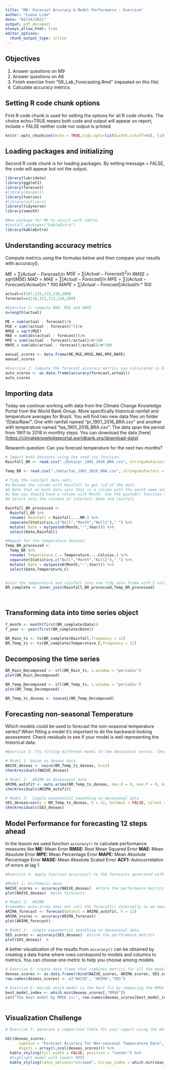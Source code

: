 ```yaml
---
title: "M8: Forecast Accuracy & Model Performance - Exercise"
author: "Luana Lima"
date: "03/24/2021"
output: pdf_document
always_allow_html: true
editor_options: 
  chunk_output_type: inline
---
```


## Objectives

1.  Answer questions on M9
2.  Answer questions on A6
3.  Finish exercise from "08_Lab_Forecasting.Rmd" (repeated on this file)
4.  Calculate accuracy metrics.

## Setting R code chunk options

First R code chunk is used for setting the options for all R code chunks. The choice echo=TRUE means both code and output will appear on report, include = FALSE neither code nor output is printed.

```r
knitr::opts_chunk$set(echo = TRUE,tidy.opts=list(width.cutoff=80), tidy=FALSE) 
```

## Loading packages and initializing

Second R code chunk is for loading packages. By setting message = FALSE, the code will appear but not the output.

```r
library(lubridate)
library(ggplot2)
library(forecast)  
#library(Kendall)
library(tseries)
#library(outliers)
library(tidyverse)
library(smooth)

#New package for M9 to assist with tables
#install.packages("kableExtra")
library(kableExtra)

```

## Understanding accuracy metrics

Compute metrics using the formulas below and then compare your results with accuracy().

$ME = \sum(Actual - Forecast)/n$
$MSE = \sum(Actual - Forecast)^2/n$ 
$RMSE = sqrt(MSE)$
$MAD = MAE = \sum|Actual - Forecast|/n$ 
$MPE = \sum((Actual - Forecast)/Actual)/n*100$
$MAPE = \sum|Actual - Forecast|/Actual/n*100$ 

```r
actual=c(107,125,115,118,108)
forecast=c(110,121,112,120,109)

#Exercise 1: compute MAD, MSE and MAPE
n=length(actual)

ME = sum(actual - forecast)/n
MSE = sum((actual - forecast)^2)/n
RMSE = sqrt(MSE)
MAE = sum(abs(actual - forecast))/n
MPE = sum((actual - forecast)/actual)/n*100
MAPE = sum(abs(actual - forecast)/actual)/n*100

manual_scores <- data.frame(ME,MSE,RMSE,MAE,MPE,MAPE)
manual_scores

#Exercise 2: Compute the forecast accuracy metrics you calculated in Ex 1 with the results from accuracy() function.
auto_scores <- as.data.frame(accuracy(forecast,actual))
auto_scores

```

## Importing data

Today we continue working with data from the Climate Change Knowledge Portal from the World Bank Group. More specifically historical rainfall and temperature averages for Brazil. You will find two new data files on folder "/Data/Raw/". One with rainfall named "pr_1901_2016_BRA.csv" and another with temperature named "tas_1901_2016_BRA.csv". The data span the period from 1901 to 2016 in monthly steps. You can download the data [here][<https://climateknowledgeportal.worldbank.org/download-data>]

Research question: Can you forecast temperature for the next two months?

```r
# Import both datasets using the read.csv function.
Rainfall_BR <- read.csv("./Data/pr_1901_2016_BRA.csv", stringsAsFactors = TRUE)

Temp_BR <- read.csv("./Data/tas_1901_2016_BRA.csv", stringsAsFactors = TRUE)

# Tidy the rainfall data sets.
#a Rename the column with Rainfall to get rid of the dots.
#b Note that on both data sets that is a column with the month name and average. Convert it to a Month column by separating the string, i.e., month in one column and the word "Average" on another. Hint: use the separate() function in the pipe.
#c Now you should have a column with Month. Use the paste0() function to paste month and year together and create a date object.
#d Select only the columns of interest: Date and rainfall

Rainfall_BR_processed <-
  Rainfall_BR %>% 
  rename( Rainfall = Rainfall....MM.) %>% 
  separate(Statistics,c("Null","Month","Null2")," ") %>% 
  mutate( Date = my(paste0(Month,"-",Year))) %>% 
  select(Date,Rainfall)

#Repeat for the temperature dataset.
Temp_BR_processed <-
  Temp_BR %>% 
  rename( Temperature_C = Temperature....Celsius.) %>% 
  separate(Statistics,c("Null","Month","Null2")," ") %>% 
  mutate( Date = my(paste0(Month,"-",Year))) %>% 
  select(Date,Temperature_C)  


#Join the temperature and rainfall into one tidy data frame with 3 columns: Date, Rainfall and Temperature.
BR_complete <- inner_join(Rainfall_BR_processed,Temp_BR_processed)
  
           
```

## Transforming data into time series object

```r
f_month <- month(first(BR_complete$Date))
f_year <- year(first(BR_complete$Date))

BR_Rain_ts <- ts(BR_complete$Rainfall,frequency = 12)
BR_Temp_ts <- ts(BR_complete$Temperature_C,frequency = 12)

```

## Decomposing the time series

```r
BR_Rain_Decomposed <- stl(BR_Rain_ts, s.window = "periodic")
plot(BR_Rain_Decomposed)

BR_Temp_Decomposed <- stl(BR_Temp_ts, s.window = "periodic")
plot(BR_Temp_Decomposed)

BR_Temp_ts_deseas <- seasadj(BR_Temp_Decomposed)

```

## Forecasting non-seasonal Temperature

Which models could be used to forecast the non-seasonal temperature series? When fitting a model it's important to do the backward-looking assessment. Check residuals to see if your model is well representing the historical data.

```r
#Exercise 3: Try fitting different model to the deseasonal series. Check teh residuals using the checkresiduals() function.

# Model 1: Naive on deseas data
NAIVE_deseas <- naive(BR_Temp_ts_deseas, h=12)
checkresiduals(NAIVE_deseas)

# Model 2:  ARIMA on deseasonal data
ARIMA_autofit <- auto.arima(BR_Temp_ts_deseas, max.D = 0, max.P = 0, max.Q = 0)
checkresiduals(ARIMA_autofit)

# Model 3:  Simple exponential smoothing on deseasonal data
SES_deseas=ses(y = BR_Temp_ts_deseas, h = 12, holdout = FALSE, silent = FALSE)  #alpha is NULL
checkresiduals(SES_deseas)

```

## Model Performance for forecasting 12 steps ahead

In the lesson we used function `accuracy()` to calculate performance measures like **ME:** Mean Error **RMSE:** Root Mean Squared Error **MAE:** Mean Absolute Error **MPE:** Mean Percentage Error **MAPE:** Mean Absolute Percentage Error **MASE:** Mean Absolute Scaled Error **ACF1:** Autocorrelation of errors at lag 1

```r

#Exercise 4: Apply function accuracy() to the forecasts generated with each model you fit for the non-seasonal data on Ex 3. 

#Model 1: Arithmetic mean
NAIVE_scores <- accuracy(NAIVE_deseas)  #store the performance metrics
plot(NAIVE_deseas)  #plot forecasts

# Model 2:  ARIMA 
#remember auto.arima does not call the forecast() internally so we need one more step
ARIMA_forecast <- forecast(object = ARIMA_autofit, h = 12)
ARIMA_scores <- accuracy(ARIMA_forecast)
plot(ARIMA_forecast)

# Model 3:  Simple exponential smoothing on deseasonal data
SES_scores <- accuracy(SES_deseas)  #store the performance metrics
plot(SES_deseas)  #

```

A better visualization of the results from `accuracy()` can be obtained by creating a data frame where rows correspond to models and columns to metrics. You can choose one metric to help you choose among models.

```r
# Exercise 5: create data frame that combines metrics for all the models you created on Ex 3.
deseas_scores <- as.data.frame(rbind(NAIVE_scores, ARIMA_scores, SES_scores))
row.names(deseas_scores) <- c("NAIVE", "ARIMA","SES")

# Exercise 6: Decide which model is the best fit by comparing the RMSE metric, i.e, choose model with lowest RMSE
best_model_index <- which.min(deseas_scores[,"RMSE"])
cat("The best model by RMSE is:", row.names(deseas_scores[best_model_index,]))                       
                            
```

## Visualization Challenge

```r
# Exercise 7: Generate a comparison table for your report using the kbl() function. 

kbl(deseas_scores, 
      caption = "Forecast Accuracy for Non-seasonal Temperature Data",
      digits = array(5,ncol(deseas_scores))) %>%
  kable_styling(full_width = FALSE, position = "center") %>%
  #highlight model with lowest RMSE
  kable_styling(latex_options="striped", stripe_index = which.min(seas_scores[,"RMSE"]))
```
